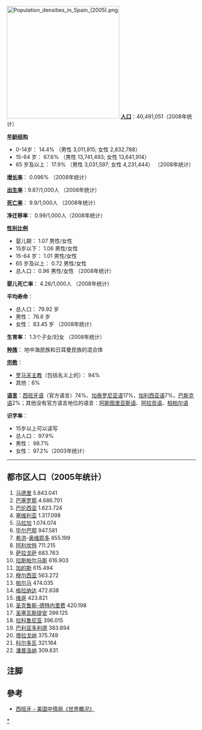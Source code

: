 [[File:Population_densities_in_Spain_(2005).png|300px]]
{{Historical populations
|title       = 歷回西班牙人口普查
|type        = 
|align       = right
|width       = 
|footnote    = 
|source      = [[西班牙国家统计局|西班牙國立統計局]]<ref>[http://www.ine.es/inebmenu/mnu_cifraspob.htm Censos de Población y Viviendas]</ref>
|1857 |15464340
|1877 |16634345
|1887 |17565407
|1900 |18618086
|1910 |19995686
|1920 |21389842
|1930 |23677794
|1940 |26015907
|1950 |27976755
|1960 |30528539
|1970 |34041531
|1981 |37682355
|1991 |38872268
|[[2001年西班牙人口普查|2001]] |40847371
|2011 |46815916
}}
'''[[人口|人口]]'''：40,491,051（2008年统计）

'''[[年龄结构|年龄结构]]'''
* 0-14岁： 14.4% （男性 3,011,815; 女性 2,832,788）
* 15-64 岁： 67.6% （男性 13,741,493; 女性 13,641,914）
*65 岁及以上：  17.9% （男性  3,031,597; 女性 4,231,444） （2008年统计） 

'''[[增长率|增长率]]'''： 0.096% （2008年统计）

'''[[出生率|出生率]]'''：9.87/1,000人 （2008年统计）

'''[[死亡率|死亡率]]'''： 9.9/1,000人 （2008年统计）

'''净迁移率'''： 0.99/1,000人（2008年统计）

'''[[性别比例|性别比例]]'''
*婴儿期： 1.07 男性/女性
*15岁以下： 1.06 男性/女性 
*15-64 岁： 1.01 男性/女性
* 65 岁及以上： 0.72 男性/女性 
*总人口： 0.96 男性/女性 （2008年统计）

'''婴儿死亡率'''： 4.26/1,000人 （2008年统计）

'''平均寿命'''：
*总人口： 79.92 岁
*男性： 76.6 岁
*女性： 83.45 岁 （2008年统计）

'''生育率'''： 1.3个子女/妇女 （2008年统计）

'''[[种族|种族]]'''： 地中海民族和日耳曼民族的混合体

'''[[宗教|宗教]]'''：
*[[罗马天主教|罗马天主教]]（包括名义上的）： 94%
*其他：6%

'''[[语言|语言]]'''：[[西班牙语|西班牙语]]（官方语言）74%、[[加泰罗尼亚语|加泰罗尼亚语]]17%，[[加利西亚语|加利西亚语]]7%，[[巴斯克语|巴斯克语]]2%；其他没有官方语言地位的语言：[[阿斯图里亚斯语|阿斯图里亚斯语]]、[[阿拉贡语|阿拉贡语]]、[[柏柏尔语|柏柏尔语]]

'''识字率'''：
*15岁以上可以读写
*总人口： 97.9%
*男性： 98.7% 
*女性： 97.2%（2003年统计）
----

==都市区人口（2005年统计）==
#[[马德里|马德里]] 5.843.041
#[[巴塞罗那|巴塞罗那]] 4.686.701
#[[巴伦西亚|巴伦西亚]] 1.623.724 
#[[塞维利亚|塞维利亚]] 1.317.098
#[[马拉加|马拉加]] 1.074.074
#[[毕尔巴鄂|毕尔巴鄂]] 947.581
#[[希洪|希洪]]-[[奥维耶多|奥维耶多]] 855.199
#[[阿利坎特|阿利坎特]] 711.215
#[[萨拉戈萨|萨拉戈萨]] 683.763
#[[拉斯帕尔马斯|拉斯帕尔马斯]] 616.903
#[[加的斯|加的斯]] 615.494
#[[穆尔西亚|穆尔西亚]] 563.272
#[[帕爾馬_(西班牙)|帕尔马]] 474.035
#[[格拉纳达|格拉纳达]] 472.638
#[[维哥|维哥]] 423.821
#[[圣克鲁斯-德特内里费|圣克鲁斯-德特内里费]] 420.198
#[[圣塞瓦斯提安|圣塞瓦斯提安]] 399.125
#[[拉科鲁尼亚|拉科鲁尼亚]] 396.015
#[[巴利亚多利德|巴利亚多利德]] 383.894
#[[塔拉戈纳|塔拉戈纳]] 375.749
#[[科尔多瓦|科尔多瓦]] 321.164
#[[潘普洛纳|潘普洛纳]] 309.631

==注脚==
{{reflist}}
== 參考 ==
* [https://www.cia.gov/library/publications/the-world-factbook/geos/sp.html 西班牙 - 美国中情局《世界概况》]{{WebCite|url=https://www.webcitation.org/5gsZhjpvP?url=https://www.cia.gov/library/publications/the-world-factbook/geos/sp.html |date=20090519044425 |dateformat=iso }}

{{西班牙主題}}
{{欧洲题目|人口}}

[[Category:西班牙人口|*]]